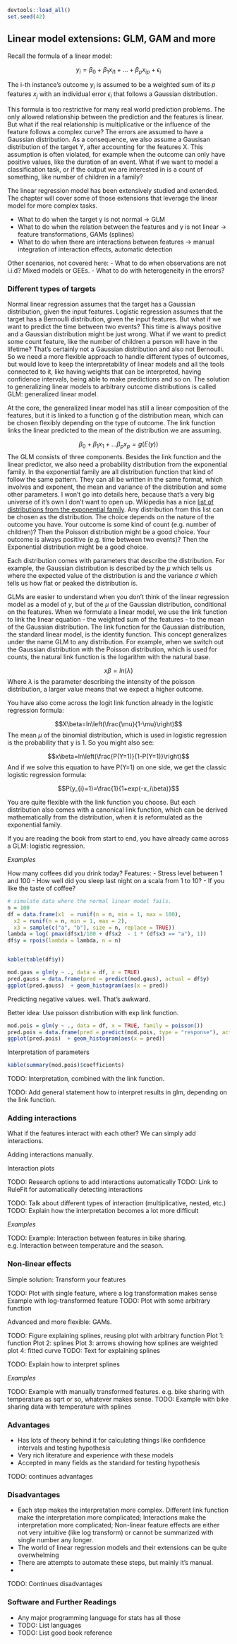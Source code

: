 ```r
devtools::load_all()
set.seed(42)
```

## Linear model extensions: GLM, GAM and more {#extend-lm}


Recall the formula of a linear model:

$$y_{i}=\beta_{0}+\beta_{1}x_{i1}+\ldots+\beta_{p}x_{ip}+\epsilon_{i}$$

The i-th instance's outcome $y_i$ is assumed to be a weighted sum of its $p$ features $x_j$ with an individual error $\epsilon_i$ that follows a Gaussian distribution.

This formula is too restrictive for many real world prediction problems.
The only allowed relationship between the prediction and the features is linear.
But what if the real relationship is multiplicative or the influence of the feature follows a complex curve?
The errors are assumed to have a Gaussian distribution.
As a consequence, we also assume a Gausisan distribution of the target Y, after accounting for the features X. 
This assumption is often violated, for example when the outcome can only have positive values, like the duration of an event.
What if we want to model a classification task, or if the output we are interested in is a count of something, like number of children in a family?

The linear regression model has been extensively studied and extended.
The chapter will cover some of those extensions that leverage the linear model for more complex tasks.

- What to do when  the target y is not normal -> GLM  
- What to do when the relation between the features and y is not linear -> feature transformations, GAMs (splines)
- What to do when there are interactions between features -> manual integration of interaction effects, automatic detection  


Other scenarios, not covered here:
- What to do when observations are not i.i.d? Mixed models or GEEs.
- What to do with heterogeneity in the errors? 


### Different types of targets

Normal linear regression assumes that the target has a Gaussian distribution, given the input features.
Logistic regression assumes that the target has a Bernoulli distribution, given the input features.
But what if we want to predict the time between two events? 
This time is always positive and a Gaussian distribution might be just wrong.
What if we want to predict some count feature, like the number of children a person will have in the lifetime?
That's certainly not a Gaussian distribution and also not Bernoulli.
So we need a more flexible approach to handle different types of outcomes, but would love to keep the interpretability of linear models and all the tools connected to it, like having weights that can be interpreted, having confidence intervals, being able to make predictions and so on.
The solution to generalizing linear models to arbitrary outcome distributions is called GLM: generalized linear model.

At the core, the generalized linear model has still a linear composition of the features, but it is linked to a function g of the distribution mean, which can be chosen flexibly depending on the type of outcome. 
The link function links the linear predicted to the mean of the distribution we are assuming.

$$\beta_0+\beta_1{}x_1+\ldots{}\beta_p{}x_p=g(E(y))$$
The GLM consists of three components. 
Besides the link function and the linear predictor, we also need a probability distribution from the exponential family.
In the exponential family are all distribution function that kind of follow the same pattern.
They can all be written in the same format, which involves and exponent, the mean and variance of the distribution and some other parameters.
I won't go into details here, because that's a very big universe of it's own I don't want to open up.
Wikipedia has a nice [list of distributions from the exponential family](https://en.wikipedia.org/wiki/Exponential_family#Table_of_distributions). 
Any distribution from this list can be chosen as the distribution.
The choice depends on the nature of the outcome you have.
Your outcome is some kind of count (e.g. number of children)?
Then the Poisson distribution might be a good choice.
Your outcome is always positive (e.g. time between two events)?
Then the Exponential distribution might be a good choice.

Each distribution comes with parameters that describe the distribution.
For example, the Gaussian distribution is described by the $\mu$ which tells us where the expected value of the distribution is and the variance $\sigma$ which tells us how flat or peaked the distribution is.

GLMs are easier to understand when you don't think of the linear regression model as a model of $y$, but of the $\mu$ of the Gaussian distribution, conditional on the features.
When we formulate a linear model, we use the link function to link the linear equation - the weighted sum of the features - to the mean of the Gaussian distribution.
The link function for the Gaussian distribution, the standard linear model, is the identity function.
This concept generalizes under the name GLM to any distribution.
For example, when we switch out the Gaussian distribution with the Poisson distribution, which is used for counts, the natural link function is the logarithm with the natural base.

$$x\beta=ln(\lambda)$$
Where $\lambda$ is the parameter describing the intensity of the poisson distribution, a larger value means that we expect a higher outcome.

You have also come across the logit link function already in the logistic regression formula:

$$X\beta=ln\left(\frac{\mu}{1-\mu}\right)$$
The mean $\mu$ of the binomial distribution, which is used in logistic regression is the probability that y is 1.
So you might also see:

$$x\beta=ln\left(\frac{P(Y=1)}{1-P(Y=1)}\right)$$
And if we solve this equation to have P(Y=1) on one side, we get the classic logistic regression formula:

$$P(y_{i}=1)=\frac{1}{1+exp(-x_i\beta)}$$

You are quite flexible with the link function you choose.
But each distribution also comes with a canonical link function, which can be derived mathematically from the distribution, when it is reformulated as the exponential family.


If you are reading the book from start to end, you have already came across a GLM: logistic regression. 

*Examples*

How many coffees did you drink today?
Features:
- Stress level between 1 and 100
- How well did you sleep last night on a scala from 1 to 10?
- If you like the taste of coffee?

```r
# simulate data where the normal linear model fails.
n = 100
df = data.frame(x1  = runif(n = n, min = 1, max = 100), 
  x2 = runif(n = n, min = 1, max = 2), 
  x3 = sample(c("a", "b"), size = n, replace = TRUE))
lambda = log( pmax(df$x1/100 + df$x2  - 1 * (df$x3 == "a"), 1))
df$y = rpois(lambda = lambda, n = n)


kable(table(df$y))

```


```r
mod.gaus = glm(y ~ ., data = df, x = TRUE)
pred.gauss = data.frame(pred = predict(mod.gaus), actual = df$y)
ggplot(pred.gauss)  + geom_histogram(aes(x = pred))
```

Predicting negative values. well. That's awkward.


Better idea: Use poisson distribution with exp link function.

```r
mod.pois = glm(y ~ ., data = df, x = TRUE, family = poisson())
pred.pois = data.frame(pred = predict(mod.pois, type = "response"), actual = df$y)
ggplot(pred.pois)  + geom_histogram(aes(x = pred))
```


Interpretation of parameters
```r
kable(summary(mod.pois)$coefficients)
```

TODO: Interpretation, combined with the link function.

TODO: Add general statement how to interpret results in glm, depending on the link function.



### Adding interactions

What if the features interact with each other?
We can simply add interactions.

Adding interactions manually. 

Interaction plots

TODO: Research options to add interactions automatically
TODO: Link to RuleFit for automatically detecting interactions

TODO: Talk about different types of interaction (multiplicative, nested, etc.)
TODO: Explain how the interpretation becomes a lot more difficult


*Examples*


TODO: Example: Interaction between features in bike sharing.
e.g. Interaction between temperature and the season.


### Non-linear effects

Simple solution: Transform your features

TODO: Plot with single feature, where a log transformation makes sense
Example with log-transformed feature
TODO: Plot with some arbitrary function


Advanced and more flexible: GAMs.

TODO: Figure explaining splines, reusing plot with arbitrary function
      Plot 1: function
      Plot 2: splines 
      Plot 3: arrows showing how splines are weighted
      plot 4: fitted curve
TODO: Text for explaining splines

TODO:  Explain how to interpret splines

*Examples*

TODO: Example with manually transformed features. e.g. bike sharing with temperature as sqrt or so, whatever makes sense.
TODO: Example with bike sharing data with temperature with splines


### Advantages

- Has lots of theory behind it for calculating things like confidence intervals and testing hypothesis
- Very rich literature and experience with these models
- Accepted in many fields as the standard for testing hypothesis

TODO: continues advantages

### Disadvantages

- Each step makes the interpretation more complex. 
Different link function make the interpretation more complicated;
Interactions make the interpretation more complicated;
Non-linear feature effects are either not very intuitive (like log transform) or cannot be summarized with single number any longer.
- The world of linear regression models and their extensions can be quite overwhelming
- There are attempts to automate these steps, but mainly it's manual.
- 

TODO: Continues disadvantages


### Software and Further Readings

- Any major programming language for stats has all those
- TODO: List languages
- TODO: List good book reference




